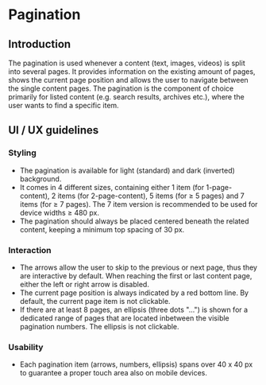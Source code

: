 # Pagination

## Introduction
The pagination is used whenever a content (text, images, videos) is split into several pages. It provides information on the existing amount of pages, shows the current page position and allows the user to navigate between the single content pages. The pagination is the component of choice primarily for listed content (e.g. search results, archives etc.), where the user wants to find a specific item.

## UI / UX guidelines

### Styling
- The pagination is available for light (standard) and dark (inverted) background.
- It comes in 4 different sizes, containing either 1 item (for 1-page-content), 2 items (for 2-page-content), 5 items (for ≥ 5 pages) and 7 items (for ≥ 7 pages). The 7 item version is recommended to be used for device widths ≥ 480 px.
- The pagination should always be placed centered beneath the related content, keeping a minimum top spacing of 30 px.

### Interaction
- The arrows allow the user to skip to the previous or next page, thus they are interactive by default. When reaching the first or last content page, either the left or right arrow is disabled.
- The current page position is always indicated by a red bottom line. By default, the current page item is not clickable.
- If there are at least 8 pages, an ellipsis (three dots "...") is shown for a dedicated range of pages that are located inbetween the visible pagination numbers. The ellipsis is not clickable.

### Usability
- Each pagination item (arrows, numbers, ellipsis) spans over 40 x 40 px to guarantee a proper touch area also on mobile devices.
